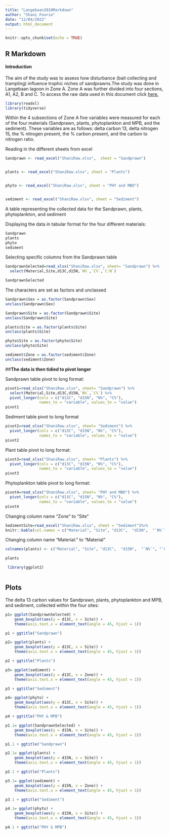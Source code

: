 ```yaml
---
title: "Langebaan2018Markdown"
author: "Shani Fourie"
date: "12/04/2022"
output: html_document
---
```


```r
knitr::opts_chunk$set(echo = TRUE)
```

## R Markdown

#### Introduction

The aim of the study was to assess how disturbance (bait collecting and trampling) influence trophic niches of sandprawns.The study was done in Langebaan lagoon in Zone A. Zone A was further divided into four sections, A1, A2, B and C. To access the raw data used in this document click [here.](https://github.com/ShaniFourie/TidyData/blob/main/ShaniRaw.xlsx)



```r
library(readxl)
library(tidyverse)

```

Within the 4 subsections of Zone A five variables were measured for each of the four materials (Sandprawn, plants, phytoplankton and MPB, and the sediment). These variables are as follows: delta carbon 13, delta nitrogen 15, the % nitrogen present, the % carbon present, and the carbon to nitrogen ratio.


Reading in the different sheets from excel
```r
Sandprawn <- read_excel("ShaniRaw.xlsx",  sheet = "Sandprawn")


plants <- read_excel("ShaniRaw.xlsx", sheet = "Plants")


phyto <- read_excel("ShaniRaw.xlsx", sheet = "PHY and MBO")


sediment <- read_excel("ShaniRaw.xlsx", sheet = "Sediment")

```




A table representing the collected data for the Sandprawn, plants, phytoplankton, and sediment

Displaying the data in tabular format for the four different materials:
```r
Sandprawn
plants
phyto
sediment
```

Selecting specific columns from the Sandprawn table

```r
SandprawnSelected=read_xlsx("ShaniRaw.xlsx", sheet= "Sandprawn") %>% 
  select(Material,Site,d13C,d15N,`N%`,`C%`,`C:N`)

SandprawnSelected

```


The characters are set as factors and unclassed
```r
Sandprawn$Sex = as.factor(Sandprawn$Sex)
unclass(Sandprawn$Sex)

Sandprawn$Site = as.factor(Sandprawn$Site)
unclass(Sandprawn$Site)

plants$Site = as.factor(plants$Site)
unclass(plants$Site)

phyto$Site = as.factor(phyto$Site)
unclass(phyto$Site)

sediment$Zone = as.factor(sediment$Zone)
unclass(sediment$Zone)
```



##**The data is then tidied to pivot longer**

Sandprawn table pivot to long format:

```r
pivot1=read_xlsx("ShaniRaw.xlsx", sheet= "Sandprawn") %>% 
  select(Material,Site,d13C,d15N,`N%`,`C%`) %>%
  pivot_longer(cols = c("d13C", "d15N", "N%", "C%"),
               names_to = "variable", values_to = "value") 
pivot1
```

Sediment table pivot to long format
```r
pivot2=read_xlsx("ShaniRaw.xlsx", sheet= "Sediment") %>%
  pivot_longer(cols = c("d13C", "d15N", "N%", "C%"),
               names_to = "variable", values_to = "value")
pivot2
```

Plant table pivot to long format:
```r
pivot3=read_xlsx("ShaniRaw.xlsx", sheet= "Plants") %>% 
  pivot_longer(cols = c("d13C", "d15N", "N%", "C%"),
               names_to = "variable", values_to = "value") 
pivot3
```

Phytoplankton table pivot to long format:
```r
pivot4=read_xlsx("ShaniRaw.xlsx", sheet= "PHY and MBO") %>% 
  pivot_longer(cols = c("d13C", "d15N", "N%", "C%"),
               names_to = "variable", values_to = "value") 
pivot4
```

Changing column name "Zone" to "Site"
```r
SedimentSite=read_excel("ShaniRaw.xlsx", sheet = "Sediment")%>%
knitr::kable(col.names = c("Material", "Site", "d13C",  "d15N",  "`N%`", "`C%`"))
```

Changing column name "Material:" to "Material"
```r
colnames(plants) <- c("Material", "Site", "d13C",  "d15N",  "`N%`", "`C%`","`C:N`")

plants
```


```r
 library(ggplot2)
```


```r

```


## Plots

The delta 13 carbon values for Sandprawn, plants, phytoplankton and MPB, and sediment, collected within the four sites:

```r

 
p1= ggplot(SandprawnSelected) +
    geom_boxplot(aes(y = d13C, x = Site)) +
    theme(axis.text.x = element_text(angle = 45, hjust = 1)) 

```


```r
p1 + ggtitle("Sandprawn")
```

```r

 
p2= ggplot(plants) +
    geom_boxplot(aes(y = d13C, x = Site)) +
    theme(axis.text.x = element_text(angle = 45, hjust = 1)) 

```


```r
p2 + ggtitle("Plants")
```

```r
p3= ggplot(sediment) +
    geom_boxplot(aes(y = d13C, x = Zone)) +
    theme(axis.text.x = element_text(angle = 45, hjust = 1)) 

```


```r
p3 + ggtitle("Sediment")
```

```r
p4= ggplot(phyto) +
    geom_boxplot(aes(y = d13C, x = Site)) +
    theme(axis.text.x = element_text(angle = 45, hjust = 1)) 

```


```r
p4 + ggtitle("PHY & MPB")

```

```r

 
p1.1= ggplot(SandprawnSelected) +
    geom_boxplot(aes(y = d15N, x = Site)) +
    theme(axis.text.x = element_text(angle = 45, hjust = 1)) 

```


```r
p1.1 + ggtitle("Sandprawn")
```

```r

 
p2.1= ggplot(plants) +
    geom_boxplot(aes(y = d15N, x = Site)) +
    theme(axis.text.x = element_text(angle = 45, hjust = 1)) 

```


```r
p2.1 + ggtitle("Plants")
```

```r
p3.1= ggplot(sediment) +
    geom_boxplot(aes(y = d15N, x = Zone)) +
    theme(axis.text.x = element_text(angle = 45, hjust = 1)) 

```


```r
p3.1 + ggtitle("Sediment")
```

```r
p4.1= ggplot(phyto) +
    geom_boxplot(aes(y = d15N, x = Site)) +
    theme(axis.text.x = element_text(angle = 45, hjust = 1)) 

```


```r
p4.1 + ggtitle("PHY & MPB")


```

